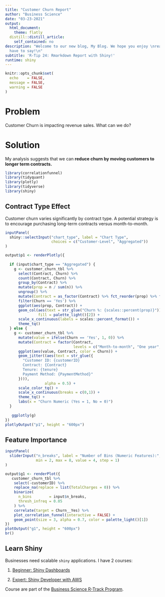 ```yaml
---
title: "Customer Churn Report"
author: "Business Science"
date: "03-23-2021"
output:
  html_document:
    theme: flatly
  distill::distill_article:
    self_contained: no
description: "Welcome to our new blog, My Blog. We hope you enjoy \nreading what we
  have to say!\n"
subtitle: 'R-Tip 24: Rmarkdown Report with Shiny!'
runtime: shiny
---
```


```r
knitr::opts_chunk$set(
  echo    = FALSE, 
  message = FALSE, 
  warning = FALSE
)
```

# Problem

Customer Churn is impacting revenue sales. What can we do?

# Solution

My analysis suggests that we can __reduce churn by moving customers to longer term contracts.__

```r
library(correlationfunnel)
library(tidyquant)
library(plotly)
library(tidyverse)
library(shiny)
```

## Contract Type Effect

Customer churn varies significantly by contract type. A potential strategy is to encourage purchasing long-term contracts versus month-to-month. 

```r
inputPanel(
  shiny::selectInput("chart_type", label = "Chart Type", 
                     choices = c("Customer-Level", "Aggregated"))
)
```

```r
output$p1 <- renderPlotly({
  
  if (input$chart_type == "Aggregated") {
    g <- customer_churn_tbl %>%
      select(Contract, Churn) %>%
      count(Contract, Churn) %>%
      group_by(Contract) %>%
      mutate(prop = n / sum(n)) %>%
      ungroup() %>%
      mutate(Contract = as_factor(Contract) %>% fct_reorder(prop) %>% fct_rev()) %>%
      filter(Churn == 'Yes') %>%
      ggplot(aes(prop, Contract)) +
      geom_col(aes(text = str_glue("Churn %: {scales::percent(prop)}")), 
               fill = palette_light()[2]) +
      scale_x_continuous(labels = scales::percent_format()) +
      theme_tq() 
  } else {
    g <- customer_churn_tbl %>%
      mutate(value = ifelse(Churn == 'Yes', 1, 0)) %>%
      mutate(Contract = factor(Contract, 
                               levels = c("Month-to-month", "One year", "Two year"))) %>%
      ggplot(aes(value, Contract, color = Churn)) +
      geom_jitter((aes(text = str_glue({
        "Customer ID: {customerID}
        Contract: {Contract}
        Tenure: {tenure}
        Payment Method: {PaymentMethod}"
      }))), 
                  alpha = 0.5) +
      scale_color_tq() +
      scale_x_continuous(breaks = c(0,1)) +
      theme_tq() +
      labs(x = "Churn Numeric (Yes = 1, No = 0)")
  }
  
   ggplotly(g)
})
plotlyOutput("p1", height = "600px")
```

## Feature Importance

```r
inputPanel(
  sliderInput("n_breaks", label = "Number of Bins (Numeric Features):",
              min = 2, max = 8, value = 4, step = 1)
)
```


```r
output$g1 <- renderPlot({
   customer_churn_tbl %>%
    select(-customerID) %>%
    replace_na(replace = list(TotalCharges = 0)) %>%
    binarize(
      n_bins        = input$n_breaks, 
      thresh_infreq = 0.05
    ) %>%
    correlate(target = Churn__Yes) %>%
    plot_correlation_funnel(interactive = FALSE) +
    geom_point(size = 3, alpha = 0.7, color = palette_light()[1])
})
plotOutput("g1", height = "600px")
br()
```

<div class="well">
# Learn Shiny

Businesses need scalable `shiny` applications. I have 2 courses:

1. [Beginner: Shiny Dashboards](https://university.business-science.io/p/ds4b-102-r-shiny-web-application-business-level-1)

2. [Expert: Shiny Developer with AWS](https://university.business-science.io/p/expert-shiny-developer-with-aws-course-ds4b-202a-r)

Course are part of the [Business Science R-Track Program](https://www.business-science.io/courses.html). 

</div>